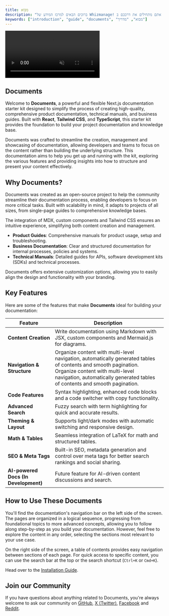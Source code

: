 ```yaml
---
title: מבוא
description: "ברוכים הבאים למרכז המידע של Whizmanage! כאן תמצאו את כל המידע הדרוש לניהול יעיל של המערכת שלכם. המדריכים שלנו מכסים את כל הפונקציונליות של המערכת - החל מהגדרות בסיסיות, דרך ניהול ווריאציות מוצר מורכבות, ועד לתכונות מתקדמות ואוטומציות. בין אם אתם מתחילים את דרככם ב-Whizmanage או מחפשים לשפר את השימוש במערכת, המדריכים המפורטים שלנו יסייעו לכם להפיק את המירב מהמערכת."
keywords: ["introduction", "guide", "documents", "מבוא", "מדריך"]
---
```


<video
  className="rounded-lg"
  src="https://whizmanage.com/wp-content/uploads/2024/10/Whizmanage-App-Demo-Overview.mp4.mp4"
  loop
  autoPlay
  muted
/>

## Documents

Welcome to **Documents**, a powerful and flexible Next.js documentation starter kit designed to simplify the process of creating high-quality, comprehensive
product documentation, technical manuals, and business guides. Built with **React**, **Tailwind CSS**, and **TypeScript**, this starter kit provides the
foundation to build your project documentation and knowledge base.

Documents was crafted to streamline the creation, management and showcasing of documentation, allowing developers and teams to focus on the content rather
than building the underlying structure. This documentation aims to help you get up and running with the kit, exploring the various features and providing
insights into how to structure and present your content effectively.

<CardGrid>
  <Card
    subtitle="Instructions"
    title="Installation"
    description="Get started with Documents using our quick start installation guide to get your project started."
    href="/docs/introduction/installation"
  />
  <Card
    subtitle="Setup"
    title="Site Settings"
    description="Setting up your Documents projects layout, links and search engine optimisation."
    href="/docs/introduction/setup"
  />
  <Card
    subtitle="Support"
    title="whizmanage "
    description="Australia's leading branding, marketing and web development company."
    href="https://www.whizmanage.com/"
    external={true}
  />
</CardGrid>

## Why Documents?

Documents was created as an open-source project to help the community streamline their documentation process, enabling developers to focus on more critical
tasks. Built with scalability in mind, it adapts to projects of all sizes, from single-page guides to comprehensive knowledge bases.

The integration of MDX, custom components and Tailwind CSS ensures an intuitive experience, simplifying both content creation and management.

- **Product Guides**: Comprehensive manuals for product usage, setup and troubleshooting.
- **Business Documentation**: Clear and structured documentation for internal processes, policies and systems.
- **Technical Manuals**: Detailed guides for APIs, software development kits (SDKs) and technical processes.

Documents offers extensive customization options, allowing you to easily align the design and functionality with your branding.

## Key Features

Here are some of the features that make **Documents** ideal for building your documentation:

| Feature                              | Description                                                                                                     |
| ------------------------------------ | --------------------------------------------------------------------------------------------------------------- |
| **Content Creation**                 | Write documentation using Markdown with JSX, custom components and Mermaid.js for diagrams.                     |
| **Navigation & Structure**           | Organize content with multi-level navigation, automatically generated tables of contents and smooth pagination.  Organize content with multi-level navigation, automatically generated tables of contents and smooth pagination.|
| **Code Features**                    | Syntax highlighting, enhanced code blocks and a code switcher with copy functionality.                          |
| **Advanced Search**                  | Fuzzy search with term highlighting for quick and accurate results.                                             |
| **Theming & Layout**                 | Supports light/dark modes with automatic switching and responsive design.                                       |
| **Math & Tables**                    | Seamless integration of LaTeX for math and structured tables.                                                   |
| **SEO & Meta Tags**                  | Built-in SEO, metadata generation and control over meta tags for better search rankings and social sharing.     |
| **AI-powered Docs (In Development)** | Future feature for AI-driven content discussions and search.                                                    |

## How to Use These Documents

You'll find the documentation's navigation bar on the left side of the screen. The pages are organized in a logical sequence, progressing from foundational
topics to more advanced concepts, allowing you to follow along step-by-step as you build your documentation. However, feel free to explore the content in
any order, selecting the sections most relevant to your use case.

On the right side of the screen, a table of contents provides easy navigation between sections of each page. For quick access to specific content, you can
use the search bar at the top or the search shortcut (`Ctrl+K` or `Cmd+K`).

Head over to the [Installation Guide](/docs/introduction/installation).

## Join our Community

If you have questions about anything related to Documents, you're always welcome to ask our community on [GitHub](https://github.com/whizmanagevi/whizmanage-documents), [X (Twitter)](https://x.com/whizmanagestory), [Facebook](https://www.facebook.com/whizmanage)
and [Reddit](https://www.reddit.com/r/whizmanage/).
